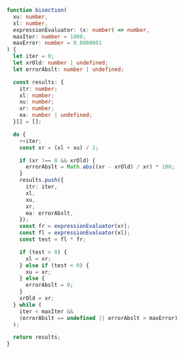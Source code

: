 ```ts
function bisection(
  xu: number,
  xl: number,
  expressionEvaluator: (x: number) => number,
  maxIter: number = 1000,
  maxError: number = 0.0000001
) {
  let iter = 0;
  let xrOld: number | undefined;
  let errorAbslt: number | undefined;

  const results: {
    itr: number;
    xl: number;
    xu: number;
    xr: number;
    ea: number | undefined;
  }[] = [];

  do {
    ++iter;
    const xr = (xl + xu) / 2;

    if (xr !== 0 && xrOld) {
      errorAbslt = Math.abs((xr - xrOld) / xr) * 100;
    }
    results.push({
      itr: iter,
      xl,
      xu,
      xr,
      ea: errorAbslt,
    });
    const fr = expressionEvaluator(xr);
    const fl = expressionEvaluator(xl);
    const test = fl * fr;

    if (test > 0) {
      xl = xr;
    } else if (test < 0) {
      xu = xr;
    } else {
      errorAbslt = 0;
    }
    xrOld = xr;
  } while (
    iter < maxIter &&
    (errorAbslt == undefined || errorAbslt > maxError)
  );

  return results;
}
```
